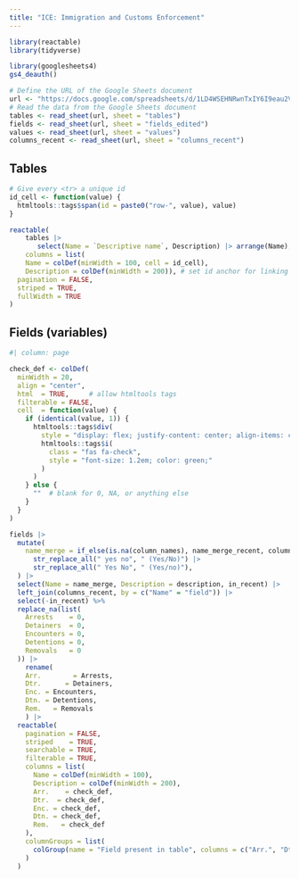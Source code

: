 ```yaml
---
title: "ICE: Immigration and Customs Enforcement"
---
```


```r
library(reactable)
library(tidyverse)

library(googlesheets4)
gs4_deauth()

# Define the URL of the Google Sheets document
url <- "https://docs.google.com/spreadsheets/d/1LD4WSEHNRwnTxIY6I9eau2VOqonOL0_MOhnIwknyzHQ/edit?gid=0#gid=0"
# Read the data from the Google Sheets document
tables <- read_sheet(url, sheet = "tables")
fields <- read_sheet(url, sheet = "fields_edited")
values <- read_sheet(url, sheet = "values")
columns_recent <- read_sheet(url, sheet = "columns_recent")
```

## Tables 

```r
# Give every <tr> a unique id
id_cell <- function(value) {
  htmltools::tags$span(id = paste0("row-", value), value)
}

reactable(
    tables |> 
       select(Name = `Descriptive name`, Description) |> arrange(Name),
    columns = list(
    Name = colDef(minWidth = 100, cell = id_cell),
    Description = colDef(minWidth = 200)), # set id anchor for linking
  pagination = FALSE,
  striped = TRUE,
  fullWidth = TRUE
)
```

## Fields (variables)

```r
#| column: page

check_def <- colDef(
  minWidth = 20,
  align = "center",
  html  = TRUE,     # allow htmltools tags
  filterable = FALSE,
  cell  = function(value) {
    if (identical(value, 1)) {
      htmltools::tags$div(
        style = "display: flex; justify-content: center; align-items: center;",
        htmltools::tags$i(
          class = "fas fa-check",
          style = "font-size: 1.2em; color: green;"
        )
      )
    } else {
      ""  # blank for 0, NA, or anything else
    }
  }
)

fields |> 
  mutate(
    name_merge = if_else(is.na(column_names), name_merge_recent, column_names) |>
      str_replace_all(" yes no", " (Yes/No)") |> 
      str_replace_all(" Yes No", " (Yes/no)"),
  ) |> 
  select(Name = name_merge, Description = description, in_recent) |> 
  left_join(columns_recent, by = c("Name" = "field")) |> 
  select(-in_recent) %>%
  replace_na(list(
    Arrests    = 0,
    Detainers  = 0,
    Encounters = 0,
    Detentions = 0,
    Removals   = 0
  )) |> 
    rename(
    Arr.        = Arrests,
    Dtr.      = Detainers,
    Enc. = Encounters,
    Dtn. = Detentions,
    Rem.   = Removals
    ) |> 
  reactable(
    pagination = FALSE,
    striped    = TRUE,
    searchable = TRUE,
    filterable = TRUE,
    columns = list(
      Name = colDef(minWidth = 100),
      Description = colDef(minWidth = 200),
      Arr.    = check_def,
      Dtr.  = check_def,
      Enc. = check_def,
      Dtn. = check_def,
      Rem.   = check_def
    ),
    columnGroups = list(
      colGroup(name = "Field present in table", columns = c("Arr.", "Dtr.", "Enc.", "Dtn.", "Rem."))
    )
  )
```